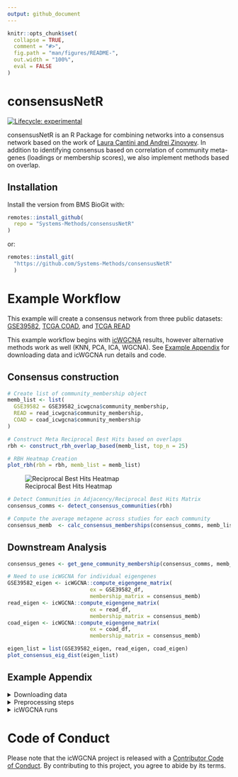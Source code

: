 ```yaml
---
output: github_document
---
```


<!-- README.md is generated from README.Rmd. Please edit that file -->

```r
knitr::opts_chunk$set(
  collapse = TRUE,
  comment = "#>",
  fig.path = "man/figures/README-",
  out.width = "100%", 
  eval = FALSE
)
```

# consensusNetR


<!-- badges: start -->
[![Lifecycle: experimental](https://img.shields.io/badge/lifecycle-experimental-orange.svg)](https://lifecycle.r-lib.org/articles/stages.html#experimental)
<!-- badges: end -->

consensusNetR is an R Package for combining networks into a consensus network based on the work of [Laura Cantini and Andrei Zinovyev](https://academic.oup.com/bioinformatics/article/35/21/4307/5426054). In addition to identifying consensus based on correlation of community meta-genes (loadings or membership scores), we also implement methods based on overlap. 

## Installation

Install the version from BMS BioGit with:

```r
remotes::install_github(
  repo = "Systems-Methods/consensusNetR"
)
```

or:

```r
remotes::install_git(
  "https://github.com/Systems-Methods/consensusNetR"
  )
```


# Example Workflow

This example will create a consensus network from three public datasets: 
[GSE39582](https://www.ncbi.nlm.nih.gov/geo/query/acc.cgi?acc=GSE39582), 
[TCGA COAD](https://portal.gdc.cancer.gov/projects/TCGA-COAD), and
[TCGA READ](https://portal.gdc.cancer.gov/projects/TCGA-READ)

This example workflow begins with 
[icWGCNA](https://systems-methods.github.io/icWGCNA/) results, however 
alternative methods work as well (KNN, PCA, ICA, WGCNA). See 
[Example Appendix] for downloading data and icWGCNA run details and code.

## Consensus construction

```r

# Create list of community_membership object
memb_list <- list(
  GSE39582 = GSE39582_icwgcna$community_membership,
  READ = read_icwgcna$community_membership,
  COAD = coad_icwgcna$community_membership
)

# Construct Meta Reciprocal Best Hits based on overlaps
rbh <- construct_rbh_overlap_based(memb_list, top_n = 25)

# RBH Heatmap Creation
plot_rbh(rbh = rbh, memb_list = memb_list)

```

![Reciprocal Best Hits Heatmap](man/figures/README-RBH-1.png)


```r

# Detect Communities in Adjacency/Reciprocal Best Hits Matrix
consensus_comms <- detect_consensus_communities(rbh) 

# Compute the average metagene across studies for each community
consensus_memb  <- calc_consensus_memberships(consensus_comms, memb_list)

```

## Downstream Analysis

```r

consensus_genes <- get_gene_community_membership(consensus_comms, memb_list, 2)

# Need to use icWGCNA for individual eigengenes
GSE39582_eigen <- icWGCNA::compute_eigengene_matrix(
                          ex = GSE39582_df,
                          membership_matrix = consensus_memb)
read_eigen <- icWGCNA::compute_eigengene_matrix(
                          ex = read_df,
                          membership_matrix = consensus_memb)
coad_eigen <- icWGCNA::compute_eigengene_matrix(
                          ex = coad_df,
                          membership_matrix = consensus_memb)

eigen_list = list(GSE39582_eigen, read_eigen, coad_eigen)
plot_consensus_eig_dist(eigen_list)

```

## Example Appendix 

<details><summary>Downloading data</summary>

For GSE39582 we need to convert from Affymetrix Human Genome U133 Plus 2.0 Array
to gene symbols, by using the `icWGCNA::gene_mapping()` function. This matches
with the two TCGA datasets already in gene symbols.

```r

library(icWGCNA)

# GSE39582
GSE39582 <- GEOquery::getGEO("GSE39582")

# TCGA READ
UCSCXenaTools::getTCGAdata(
  project = "READ",
  mRNASeq = TRUE, 
  mRNASeqType = "normalized",
  clinical = TRUE, 
  download = TRUE, 
  destdir = "/MY_PATH/data/"
)

# TCGA COAD
UCSCXenaTools::getTCGAdata(
  project = "COAD",
  mRNASeq = TRUE, 
  mRNASeqType = "normalized",
  clinical = TRUE, 
  download = TRUE, 
  destdir = "/MY_PATH/data/"
)

```

</details>

<details><summary> Preprocessing steps</summary>

All datasets must have consistent annotation (i.e. Gene symbols, Entrez, 
Ensembl, ...). In this example we will convert GSE39582 to gene symbols using 
the [icWGCNA::gene_mapping()](https://systems-methods.github.io/icWGCNA/reference/gene_mapping.html) function.

```r

# creating annotation file for gene mapping to gene symbols
GSE39582_annotation <- GSE39582@featureData@data |>
  dplyr::select(ID, gene_symbol = `Gene Symbol`) |>  
  dplyr::mutate(
    gene_symbol = purrr::map(
      gene_symbol, ~ stringr::str_split(.x, " /// ")[[1]]
    )
  ) %>% 
  tidyr::unnest(gene_symbol)

GSE39582_hugo <- icWGCNA::gene_mapping(
  GSE39582@assayData$exprs, 
  GSE39582_annotation, 
  compress_fun = "highest_mean", 
  compress_trans = "log_exp"
)

```

All data should be normalized, however in this example we downloaded the 
normalized data so no transformations needed here.

</details>


<details><summary> icWGCNA runs</summary>

For icWGCNA runs using defaults, except reducing max iterations to 5 for 
demonstration purposes. These runs benefit greatly by using multiple 
computer cores.

```r

# GSE39582
GSE39582_icwgcna <- icWGCNA::icwgcna(GSE39582_hugo, maxIt = 5)

# TCGA READ
read_icwgcna <- icWGCNA::icwgcna(read_df, maxIt = 5)

# TCGA COAD
coad_icwgcna <- icWGCNA::icwgcna(coad_df, maxIt = 5)

```

</details>


# Code of Conduct
  
Please note that the icWGCNA project is released with a [Contributor Code of Conduct](https://contributor-covenant.org/version/2/0/CODE_OF_CONDUCT.html). By contributing to this project, you agree to abide by its terms.


